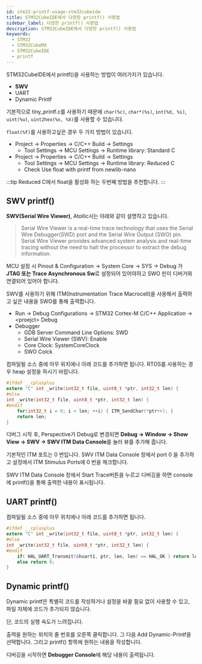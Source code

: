 ```yaml
---
id: stm32-printf-usage-stm32cubeide
title: STM32CubeIDE에서 다양한 printf() 사용법
sidebar_label: 다양한 printf() 사용법
description: STM32CubeIDE에서 다양한 printf() 사용법
keywords:
  - STM32
  - STM32CubeMX
  - STM32CubeIDE
  - printf
---
```


STM32CubeIDE에서 printf()을 사용하는 방법이 여러가지가 있습니다.

- **SWV**
- UART
- Dynamic Printf

기본적으로 tiny_printf.c를 사용하기 때문에 `char(%c)`, `char*(%s)`, `int(%d, %i)`, `uint(%u)`, `uint2hex(%x, %X)`를 사용할 수 있습니다.

`float(%f)`를 사용하고싶은 경우 두 가지 방법이 있습니다.

- Project -\> Properties -\> C/C++ Build -\> Settings
  - Tool Settings -\> MCU Settings -\> Runtime library: Standard C
- Project -\> Properties -\> C/C++ Build -\> Settings
  - Tool Settings -\> MCU Settings -\> Runtime library: Reduced C
  - Check Use float with printf from newlib-nano

:::tip
Reduced C에서 float을 활성화 하는 두번째 방법을 추천합니다.
:::

## SWV printf()

**SWV(Serial Wire Viewer)**, Atollic사는 아래와 같이 설명하고 있습니다.

> Serial Wire Viewer is a real-time trace technology that uses the Serial Wire Debugger(SWD) port and the Serial Wire Output (SWO) pin. Serial Wire Viewer provides advanced system analysis and real-time tracing without the need to halt the processor to extract the debug information.

MCU 설정 시 Pinout & Configuration -\> System Core -\> SYS -\> Debug 가 **JTAG 또는 Trace Asynchronous Sw**로 설정되어 있어야하고 SWO 핀이 디버거와 연결되어 있어야 합니다.

SWV를 사용하기 위해 ITM(Instrumentation Trace Macrocell)을 사용해서 출력하고 싶은 내용을 SWO를 통해 출력합니다.

- Run -\> Debug Configurations -\> STM32 Cortex-M C/C++ Application -\> \<proejct\> Debug
- Debugger
  - GDB Server Command Line Options: SWD
  - Serial Wire Viewer (SWV): Enable
  - Core Clock: SystemCoreClock
  - SWO Colck

컴파일될 소스 중에 아무 위치에나 아래 코드를 추가하면 됩니다. RTOS를 사용하는 경우 heap 설정을 하시기 바랍니다.

```c
#ifdef __cplusplus
extern "C" int _write(int32_t file, uint8_t *ptr, int32_t len) {
#else
int _write(int32_t file, uint8_t *ptr, int32_t len) {
#endif
    for(int32_t i = 0; i < len; ++i) { ITM_SendChar(*ptr++); }
    return len;
}
```

디버그 시작 후, Perspective가 Debug로 변경되면 **Debug -\> Window -\> Show View -\> SWV -\> SWV ITM Data Console**를 눌러 뷰를 추가해 줍니다.

기본적인 ITM 포트는 0 번입니다. SWV ITM Data Console 창에서 port 0 을 추가하고 설정에서 ITM Stimulus Ports에 0 번을 체크합니다.

SWV ITM Data Console 창에서 Start Trace버튼을 누르고 디버깅을 하면 console에 printf()을 통해 출력한 내용이 표시됩니다.

## UART printf()

컴파일될 소스 중에 아무 위치에나 아래 코드를 추가하면 됩니다.

```c
#ifdef __cplusplus
extern "C" int _write(int32_t file, uint8_t *ptr, int32_t len) {
#else
int _write(int32_t file, uint8_t *ptr, int32_t len) {
#endif
    if( HAL_UART_Transmit(&huart1, ptr, len, len) == HAL_OK ) return len;
    else return 0;
}
```

## Dynamic printf()

Dynamic printf은 특별히 코드를 작성하거나 설정을 바꿀 필요 없이 사용할 수 있고, 파일 자체에 코드가 추가되지 않습니다.

단, 코드의 실행 속도가 느려집니다.

출력을 원하는 위치의 줄 번호를 오른쪽 클릭합니다. 그 다음 Add Dynamic-Printf을 선택합니다. 그리고 printf() 항목에 원하는 내용을 작성합니다.

디버깅을 시작하면 **Debugger Console**에 해당 내용이 출력됩니다.
